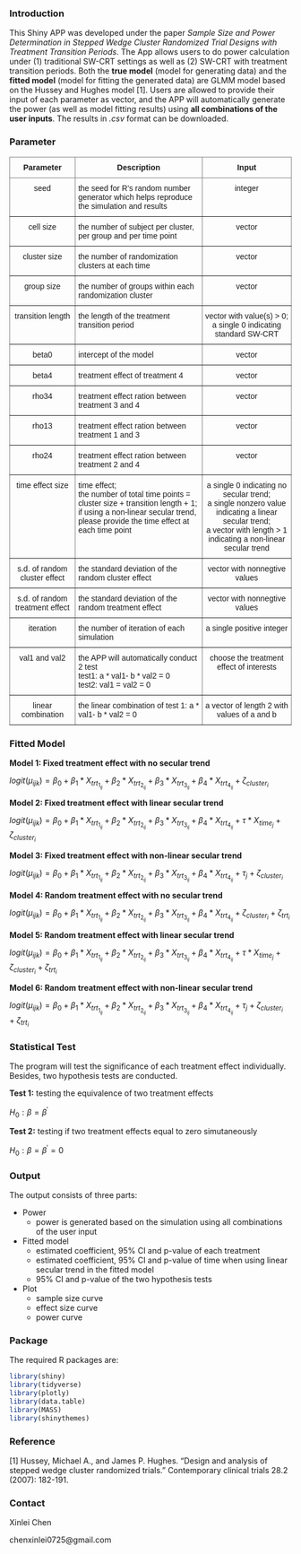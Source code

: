 


<script type="text/javascript"
  src="http://cdn.mathjax.org/mathjax/latest/MathJax.js?config=TeX-AMS-MML_HTMLorMML">
</script>

### Introduction

This Shiny APP was developed under the paper *Sample Size and Power Determination in Stepped Wedge Cluster Randomized Trial Designs with Treatment Transition Periods*. The App allows users to do power calculation under (1) traditional SW-CRT settings as well as (2) SW-CRT with treatment transition periods. Both the **true model** (model for generating data) and the **fitted model** (model for fitting the generated data) are GLMM model based on the Hussey and Hughes model [1]. Users are allowed to provide their input of each parameter as vector, and the APP will automatically generate the power (as well as model fitting results) using **all combinations of the user inputs**. The results in *.csv* format can be downloaded. 

### Parameter


<style type="text/css">
.tg  {border-collapse:collapse;border-spacing:0;}
.tg td{border-color:black;border-style:solid;border-width:1px;font-family:Arial, sans-serif;font-size:14px;
  overflow:hidden;padding:10px 5px;word-break:normal;}
.tg th{border-color:black;border-style:solid;border-width:1px;font-family:Arial, sans-serif;font-size:14px;
  font-weight:normal;overflow:hidden;padding:10px 5px;word-break:normal;}
.tg .tg-c3ow{border-color:inherit;text-align:center;vertical-align:top}
.tg .tg-7btt{border-color:inherit;font-weight:bold;text-align:center;vertical-align:top}
.tg .tg-0pky{border-color:inherit;text-align:left;vertical-align:top}
</style>
<table class="tg">
<thead>
  <tr>
    <th class="tg-7btt">Parameter</th>
    <th class="tg-7btt">Description</th>
    <th class="tg-7btt">Input</th>
  </tr>
</thead>
<tbody>
  <tr>
    <td class="tg-c3ow">seed</td>
    <td class="tg-0pky">the seed for R's random number generator which helps reproduce the simulation and results</td>
    <td class="tg-c3ow">integer</td>
  </tr>
  <tr>
    <td class="tg-c3ow">cell size</td>
    <td class="tg-0pky">the number of subject per cluster, per group and per time point</td>
    <td class="tg-c3ow">vector</td>
  </tr>
  <tr>
    <td class="tg-c3ow">cluster size</td>
    <td class="tg-0pky">the number of randomization clusters at each time</td>
    <td class="tg-c3ow">vector</td>
  </tr>
  <tr>
    <td class="tg-c3ow">group size</td>
    <td class="tg-0pky">the number of groups within each randomization cluster</td>
    <td class="tg-c3ow">vector</td>
  </tr>
  <tr>
    <td class="tg-c3ow">transition length</td>
    <td class="tg-0pky">the length of the treatment transition period</td>
    <td class="tg-c3ow">vector with value(s) &gt; 0; <br>a single 0 indicating standard SW-CRT</td>
  </tr>
  <tr>
    <td class="tg-c3ow">beta0</td>
    <td class="tg-0pky">intercept of the model</td>
    <td class="tg-c3ow">vector</td>
  </tr>
  <tr>
    <td class="tg-c3ow">beta4</td>
    <td class="tg-0pky">treatment effect of treatment 4</td>
    <td class="tg-c3ow">vector</td>
  </tr>
  <tr>
    <td class="tg-c3ow">rho34</td>
    <td class="tg-0pky">treatment effect ration between treatment 3 and 4</td>
    <td class="tg-c3ow">vector</td>
  </tr>
  <tr>
    <td class="tg-c3ow">rho13</td>
    <td class="tg-0pky">treatment effect ration between treatment 1 and 3</td>
    <td class="tg-c3ow">vector</td>
  </tr>
  <tr>
    <td class="tg-c3ow">rho24</td>
    <td class="tg-0pky">treatment effect ration between treatment 2 and 4</td>
    <td class="tg-c3ow">vector</td>
  </tr>
  <tr>
    <td class="tg-c3ow">time effect size<br></td>
    <td class="tg-0pky">time effect;<br>the number of total time points = cluster size + transition length + 1;<br>if using a non-linear secular trend, please provide the time effect at each time point</td>
    <td class="tg-c3ow">a single 0 indicating no secular trend; <br>a single nonzero value indicating a linear secular trend; <br>a vector with length &gt; 1 indicating a non-linear secular trend</td>
  </tr>
  <tr>
    <td class="tg-c3ow">s.d. of random cluster effect</td>
    <td class="tg-0pky">the standard deviation of the random cluster effect</td>
    <td class="tg-c3ow">vector with nonnegtive values</td>
  </tr>
  <tr>
    <td class="tg-c3ow">s.d. of random treatment effect</td>
    <td class="tg-0pky">the standard deviation of the random treatment effect</td>
    <td class="tg-c3ow">vector with nonnegtive values</td>
  </tr>
  <tr>
    <td class="tg-c3ow">iteration</td>
    <td class="tg-0pky">the number of iteration of each simulation</td>
    <td class="tg-c3ow">a single positive integer</td>
  </tr>
  <tr>
    <td class="tg-c3ow">val1 and val2</td>
    <td class="tg-0pky">the APP will automatically conduct 2 test<br>test1: a * val1- b * val2 = 0<br>test2: val1 = val2 = 0</td>
    <td class="tg-c3ow">choose the treatment effect of interests</td>
  </tr>
  <tr>
    <td class="tg-c3ow">linear combination</td>
    <td class="tg-0pky">the linear combination of test 1: a * val1- b * val2 = 0</td>
    <td class="tg-c3ow">a vector of length 2 with values of a and b</td>
  </tr>
</tbody>
</table>

$$
$$



### Fitted Model

**Model 1: Fixed treatment effect with no secular trend**

$logit(\mu_{ijk}) = \beta_0 + \beta_1*X_{trt_{1_{ij}}} + \beta_2*X_{trt_{2_{ij}}} + \beta_3 * X_{trt_{3_{ij}}} + \beta_4 * X_{trt_{4_{ij}}} + \zeta_{cluster_i}$

**Model 2: Fixed treatment effect with linear secular trend**

$logit(\mu_{ijk}) = \beta_0 + \beta_1*X_{trt_{1_{ij}}} + \beta_2*X_{trt_{2_{ij}}} + \beta_3 * X_{trt_{3_{ij}}} + \beta_4 * X_{trt_{4_{ij}}} + \tau * X_{time_j} + \zeta_{cluster_i}$

**Model 3: Fixed treatment effect with non-linear secular trend**

$logit(\mu_{ijk}) = \beta_0 + \beta_1*X_{trt_{1_{ij}}} + \beta_2*X_{trt_{2_{ij}}} + \beta_3 * X_{trt_{3_{ij}}} + \beta_4 * X_{trt_{4_{ij}}} + \tau_j + \zeta_{cluster_i}$

**Model 4: Random treatment effect with no secular trend**

$logit(\mu_{ijk}) = \beta_0 + \beta_1*X_{trt_{1_{ij}}} + \beta_2*X_{trt_{2_{ij}}} + \beta_3 * X_{trt_{3_{ij}}} + \beta_4 * X_{trt_{4_{ij}}} + \zeta_{cluster_i} + \zeta_{trt_i}$

**Model 5: Random treatment effect with linear secular trend**

$logit(\mu_{ijk}) = \beta_0 + \beta_1*X_{trt_{1_{ij}}} + \beta_2*X_{trt_{2_{ij}}} + \beta_3 * X_{trt_{3_{ij}}} + \beta_4 * X_{trt_{4_{ij}}} + \tau * X_{time_j} + \zeta_{cluster_i} + \zeta_{trt_i}$

**Model 6: Random treatment effect with non-linear secular trend**

$logit(\mu_{ijk}) = \beta_0 + \beta_1*X_{trt_{1_{ij}}} + \beta_2*X_{trt_{2_{ij}}} + \beta_3 * X_{trt_{3_{ij}}} + \beta_4 * X_{trt_{4_{ij}}} + \tau_j + \zeta_{cluster_i} + \zeta_{trt_i}$

$$
$$


### Statistical Test

The program will test the significance of each treatment effect individually. Besides, two hypothesis tests are conducted.

**Test 1:** testing the equivalence of two treatment effects

$H_0: \beta = \beta^{'}$

**Test 2:** testing if two treatment effects equal to zero simutaneously

$H_0: \beta = \beta^{'}=0$


$$
$$

### Output

The output consists of three parts:

* Power
  + power is generated based on the simulation using all combinations of the user input
* Fitted model
  + estimated coefficient, 95% CI and p-value of each treatment
  + estimated coefficient, 95% CI and p-value of time when using linear secular trend in the fitted model
  + 95% CI and p-value of the two hypothesis tests
* Plot
  + sample size curve
  + effect size curve
  + power curve

$$
$$

### Package

The required R packages are:

```r
library(shiny)
library(tidyverse)
library(plotly)
library(data.table)
library(MASS)
library(shinythemes)
```


$$
$$

### Reference

[1] Hussey, Michael A., and James P. Hughes. "Design and analysis of stepped wedge cluster randomized trials." Contemporary clinical trials 28.2 (2007): 182-191.

$$
$$

### Contact

Xinlei Chen

chenxinlei0725@gmail.com


